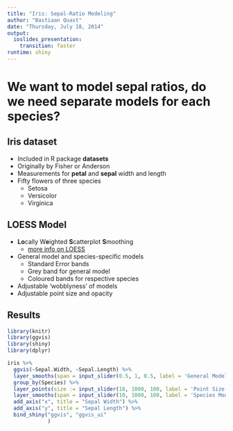 ```yaml
---
title: "Iris: Sepal-Ratio Modeling"
author: "Bastiaan Quast"
date: "Thursday, July 18, 2014"
output:
  ioslides_presentation:
    transition: faster
runtime: shiny
---
```



# We want to model sepal ratios, do we need separate models for each species?


## Iris dataset

- Included in R package **datasets**
- Originally by Fisher or Anderson
- Measurements for **petal** and **sepal** width and length
- Fifty flowers of three species
    - Setosa
    - Versicolor
    - Virginica


## LOESS Model

 - **Lo**cally W**e**ighted **S**catterplot **S**moothing
    - [more info on LOESS](http://en.wikipedia.org/wiki/Local_regression)
 - General model and species-specific models
    - Standard Error bands
    - Grey band for general model
    - Coloured bands for respective species
 - Adjustable 'wobblyness' of models
 - Adjustable point size and opacity


## Results
```r
library(knitr)
library(ggvis)
library(shiny)
library(dplyr)
```

```r
iris %>%
  ggvis(~Sepal.Width, ~Sepal.Length) %>%
  layer_smooths(span = input_slider(0.5, 1, 0.5, label = 'General Model'), se = TRUE) %>%
  group_by(Species) %>%
  layer_points(size := input_slider(10, 1000, 100, label = 'Point Size'), opacity := input_slider(0.5, 1, 0.5, label = 'Point Opacity'), fill = ~Species) %>%
  layer_smooths(span = input_slider(10, 1000, 100, label = 'Species Models'), fill = ~Species, se=TRUE) %>%
  add_axis("x", title = "Sepal Width") %>%
  add_axis("y", title = "Sepal Length") %>%
  bind_shiny("ggvis", "ggvis_ui"
             )
```